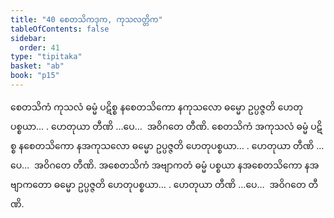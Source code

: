 ```yaml
---
title: "40 စေတသိကဒုက, ကုသလတ္တိက"
tableOfContents: false
sidebar:
  order: 41
type: "tipitaka"
basket: "ab"
book: "p15"
---
```



<DynamicBreadcrumb />

<Division number="49" book="p15" e="ch" v="40" p="229">

<Paragraph number="145" book="p15">
စေတသိကံ ကုသလံ ဓမ္မံ ပဋိစ္စ နစေတသိကော နကုသလော ဓမ္မော ဥပ္ပဇ္ဇတိ ဟေတုပစ္စယာ… . ဟေတုယာ တီဏိ …ပေ…  အဝိဂတေ တီဏိ.
</Paragraph>

<Paragraph number="146" book="p15">
စေတသိကံ အကုသလံ ဓမ္မံ ပဋိစ္စ နစေတသိကော နအကုသလော ဓမ္မော ဥပ္ပဇ္ဇတိ ဟေတုပစ္စယာ… . ဟေတုယာ တီဏိ …ပေ…  အဝိဂတေ တီဏိ.
</Paragraph>

<Paragraph number="147" book="p15">
အစေတသိကံ အဗျာကတံ ဓမ္မံ ပစ္စယာ နအစေတသိကော နအဗျာကတော ဓမ္မော ဥပ္ပဇ္ဇတိ ဟေတုပစ္စယာ… . ဟေတုယာ တီဏိ …ပေ…  အဝိဂတေ တီဏိ.
</Paragraph>
</Division>